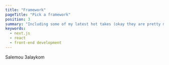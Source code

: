 ---
title: "Framework"
pageTitle: "Pick a framework"
position: 3
summary: "Including some of my latest hot takes (okay they are pretty mild)."
keywords:
  - next.js
  - react
  - front-end development
---

Salemou 3alaykom
